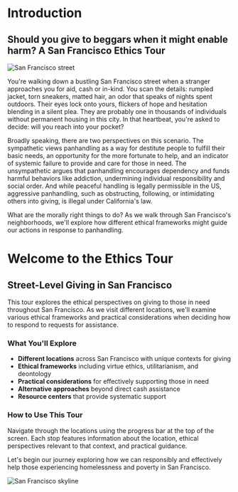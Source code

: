 # Introduction

## Should you give to beggars when it might enable harm? A San Francisco Ethics Tour

![San Francisco street](/assets/intro/Image1.jpg)

You're walking down a bustling San Francisco street when a stranger approaches you for aid, cash or in-kind. You scan the details: rumpled jacket, torn sneakers, matted hair, an odor that speaks of nights spent outdoors. Their eyes lock onto yours, flickers of hope and hesitation blending in a silent plea. They are probably one in thousands of individuals without permanent housing in this city. In that heartbeat, you're asked to decide: will you reach into your pocket?

Broadly speaking, there are two perspectives on this scenario. The sympathetic views panhandling as a way for destitute people to fulfill their basic needs, an opportunity for the more fortunate to help, and an indicator of systemic failure to provide and care for those in need. The unsympathetic argues that panhandling encourages dependency and funds harmful behaviors like addiction, undermining individual responsibility and social order. And while peaceful handling is legally permissible in the US, aggressive panhandling, such as obstructing, following, or intimidating others into giving, is illegal under California's law.   

What are the morally right things to do? As we walk through San Francisco's neighborhoods, we'll explore how different ethical frameworks might guide our actions in response to panhandling.

# Welcome to the Ethics Tour

## Street-Level Giving in San Francisco

This tour explores the ethical perspectives on giving to those in need throughout San Francisco. As we visit different locations, we'll examine various ethical frameworks and practical considerations when deciding how to respond to requests for assistance.

### What You'll Explore

- **Different locations** across San Francisco with unique contexts for giving
- **Ethical frameworks** including virtue ethics, utilitarianism, and deontology
- **Practical considerations** for effectively supporting those in need
- **Alternative approaches** beyond direct cash assistance
- **Resource centers** that provide systematic support

### How to Use This Tour

Navigate through the locations using the progress bar at the top of the screen. Each stop features information about the location, ethical perspectives relevant to that context, and practical guidance.

Let's begin our journey exploring how we can responsibly and effectively help those experiencing homelessness and poverty in San Francisco.

![San Francisco skyline](/assets/introduction/sf-skyline.jpg) 